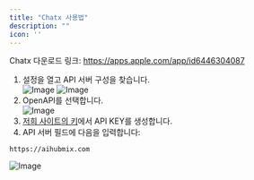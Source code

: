 ```yaml
---
title: "Chatx 사용법"
description: ""
icon: ''
---
```


Chatx 다운로드 링크: https://apps.apple.com/app/id6446304087

1. 설정을 열고 API 서버 구성을 찾습니다.  
![Image](../../public/en/chatx1.png)
![Image](../../public/en/chatx2.png)
2. OpenAPI를 선택합니다.  
![Image](../../public/en/chatx3.png)
3. [저희 사이트의 키](https://aihubmix.com/token)에서 API KEY를 생성합니다.  
4. API 서버 필드에 다음을 입력합니다:
```
https://aihubmix.com
```
![Image](../../public/en/chatx4.png)